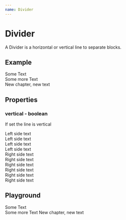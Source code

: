 ```yaml
---
name: Divider
---
```



# Divider

A Divider is a horizontal or vertical line to separate blocks.

## Example

<Column>
    <div>
        Some Text
        <br />
        Some more Text
    </div>
    <Divider />
    <div>New chapter, new text</div>
</Column>

## Properties

### vertical - boolean

If set the line is vertical

<Row justify="stretch" align="center">
    <Box backgroundColor="positiveLight" space="medium">
        Left side text
        <br />
        Left side text
        <br />
        Left side text
        <br />
        Left side text
        <br />
    </Box>
    <Divider vertical space="large" />
    <Box backgroundColor="negativeLight" space="medium">
        Right side text
        <br />
        Right side text
        <br />
        Right side text
        <br />
        Right side text
        <br />
        Right side text
        <br />
        Right side text
        <br />
    </Box>
</Row>

## Playground

<Playground>
    <Box backgroundColor="positiveLight" space="medium">
        Some Text
        <br />
        Some more Text
    </Box>
    <Divider />
    <Box backgroundColor="negativeLight" space="medium">
        New chapter, new text
    </Box>
</Playground>
